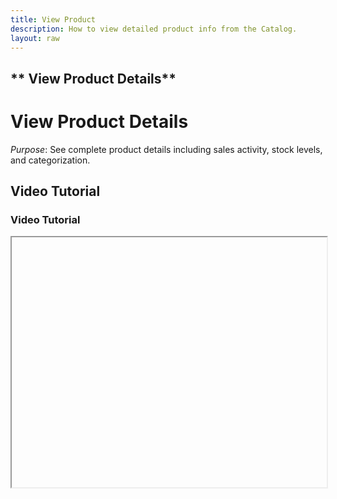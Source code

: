```yaml
---
title: View Product
description: How to view detailed product info from the Catalog.
layout: raw
---
```



<div className="mdx-content">

## ** View Product Details**

<h1 className="text-3xl font-bold text-gray-900 mb-4">View Product Details</h1>  

*Purpose*: See complete product details including sales activity, stock levels, and categorization.

## Video Tutorial

<h3 className="text-xl font-medium text-gray-800 mb-2">Video Tutorial</h3>

<iframe
  width="100%"
  height="400"
  title="View Product Tutorial"
  allowFullScreen
  className="rounded-lg"
/>

---

## Steps:

<h2 className="text-2xl font-semibold text-gray-800 mt-8 mb-4">Step-by-step Instructions</h2>

❶ **Click on a Product**  
Click on a product name from the list.

❷ **View the Details Panel**  
A details panel will show:
- **General Info**, **Categorization**, **Pricing**, **Venue-wise Stock**, and **Sales Activity** (purchase history, payment status).

❸ **Check Alerts**  
Also displays **Low Stock Alerts** and **Post-sale changes**.

❹ **Close the Panel**  
Click **Close** to return.

---

**Tip for First-Time Users**:  
Product detail panels provide a quick overview for support, stock checks, or pricing reviews.

<div className="space-y-4 mt-6">

<div className="my-10 border-t border-gray-200" />

## More questions about this

<h3 className="text-xl font-semibold text-black mb-4 mt-10"> More questions about this?</h3>
</div>
<div className="space-y-4 mt-6">
  <details className="bg-white rounded-md p-4 border border-gray-300">
  <summary
    className="font-medium text-base text-gray-900"
    style={{
      backgroundColor: 'transparent',
      outline: 'none',
      cursor: 'pointer',
      userSelect: 'none',
      listStyle: 'none',
    }}
  >Can I view pricing history?</summary>
   <p className="mt-2 text-sm text-gray-700">
      Yes, Sales Activity will display purchase details and pricing logs.
    </p>
  </details>

  <details className="bg-white rounded-md p-4 border border-gray-300">
  <summary
    className="font-medium text-base text-gray-900"
    style={{
      backgroundColor: 'transparent',
      outline: 'none',
      cursor: 'pointer',
      userSelect: 'none',
      listStyle: 'none',
    }}
  >What is the source of Low Stock Alerts?</summary>
    <p className="mt-2 text-sm text-gray-700">
      It’s based on venue-specific thresholds set in your catalog settings.
    </p>
  </details>
</div>
</div>

---

<div className="space-y-4 mt-6">

<div className="my-10 border-t border-gray-200" />

<div className="mdx-content mt-10">

Was this article helpful?

<div style={{ display: 'flex', gap: '1rem' }}>
  <button style={{ padding: '0.5rem', borderRadius: '9999px', backgroundColor: '#f0f0f0' }}>
    👍
  </button>
  <button style={{ padding: '0.5rem', borderRadius: '9999px', backgroundColor: '#f0f0f0' }}>
    👎
  </button>
</div>
</div>

---
</div>
